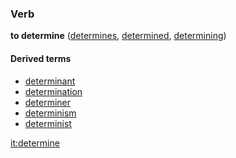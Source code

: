 ===Verb===
'''to determine''' ([[determines]], [[determined]], [[determining]])

====Derived terms====
*[[determinant]]
*[[determination]]
*[[determiner]]
*[[determinism]]
*[[determinist]]

[[it:determine]]